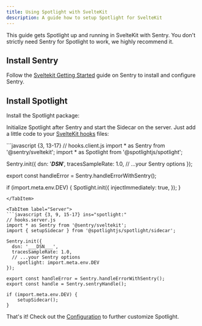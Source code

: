 ```yaml
---
title: Using Spotlight with SvelteKit
description: A guide how to setup Spotlight for SvelteKit
---
```



This guide gets Spotlight up and running in SvelteKit with Sentry. 
You don't strictly need Sentry for Spotlight to work, we highly recommend it.

## Install Sentry 

Follow the [Sveltekit Getting Started](https://docs.sentry.io/platforms/javascript/guides/sveltekit/) guide on Sentry to install and configure Sentry.

## Install Spotlight

Install the Spotlight package:

<InstallCommand/>

Initialize Spotlight after Sentry and start the Sidecar on the server. Just add a little code to your [SvelteKit hooks](https://kit.svelte.dev/docs/hooks) files:

<Tabs>

<TabItem label="Client">
```javascript {3, 13-17}
// hooks.client.js
import * as Sentry from '@sentry/sveltekit';
import * as Spotlight from '@spotlightjs/spotlight';

Sentry.init({
  dsn: '___DSN___',
  tracesSampleRate: 1.0,
  // ...your Sentry options
});

export const handleError = Sentry.handleErrorWithSentry();

if (import.meta.env.DEV) {
	Spotlight.init({ 
    injectImmediately: true, 
  });
}
```
</TabItem>

<TabItem label="Server">
```javascript {3, 9, 15-17} ins="spotlight:"
// hooks.server.js
import * as Sentry from '@sentry/sveltekit';
import { setupSidecar } from '@spotlightjs/spotlight/sidecar';

Sentry.init({
  dsn: '___DSN___',
  tracesSampleRate: 1.0,
  // ...your Sentry options
	spotlight: import.meta.env.DEV
});

export const handleError = Sentry.handleErrorWithSentry();
export const handle = Sentry.sentryHandle();

if (import.meta.env.DEV) {
	setupSidecar();
}
```
</TabItem>

</Tabs>

That's it! Check out the [Configuration](/reference/configuration/) to further customize Spotlight.
